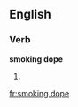 ==English==

===Verb===
'''smoking dope'''

# {{present participle of|smoke dope}}


[[fr:smoking dope]]